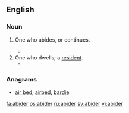 ==English==

===Noun===
{{en-noun}}

# {{obsolete}} One who abides, or continues.
#* {{quote-book|year=''c.'' 1583|title=An Apologie for Poetrie‎|page=1|author=[[w:Philip Sidney|Philip Sidney]]|coauthors=Evelyn Shirley Shuckburgh|year_published=1891|passage=Hee sayde, they were the Maisters of warre, and ornaments of peace : speedy goers, and strong '''abiders''' : triumphers both in Camps and Courts.}}
# One who dwells; a [[resident]].
#* {{quote-book|year=''c.'' 1610|title=An atlas of Tudor England and Wales: 40 plates from John Speed's pocket atlas|page=27|author=[[w:John Speed|John Speed]]|coauthors=Eva Germaine Rimington Taylor|year_published=1951|passage=But although it had everything 'to content the purse, the heart, the eye', there was a local proverb saying: 'What is best for the '''Abider''' is worst for the [Traveler]}}

===Anagrams===
* [[air bed#English|air bed]], [[airbed#English|airbed]], [[bardie#English|bardie]]

[[fa:abider]]
[[ps:abider]]
[[ru:abider]]
[[sv:abider]]
[[vi:abider]]